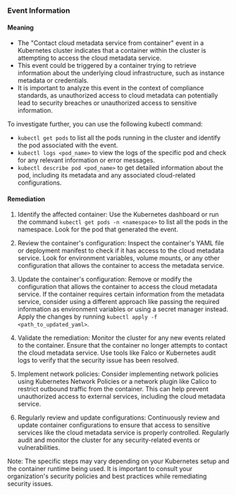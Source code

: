
### Event Information

#### Meaning

- The "Contact cloud metadata service from container" event in a Kubernetes cluster indicates that a container within the cluster is attempting to access the cloud metadata service.
- This event could be triggered by a container trying to retrieve information about the underlying cloud infrastructure, such as instance metadata or credentials.
- It is important to analyze this event in the context of compliance standards, as unauthorized access to cloud metadata can potentially lead to security breaches or unauthorized access to sensitive information.

To investigate further, you can use the following kubectl command:
- `kubectl get pods` to list all the pods running in the cluster and identify the pod associated with the event.
- `kubectl logs <pod_name>` to view the logs of the specific pod and check for any relevant information or error messages.
- `kubectl describe pod <pod_name>` to get detailed information about the pod, including its metadata and any associated cloud-related configurations.

#### Remediation

1. Identify the affected container: Use the Kubernetes dashboard or run the command `kubectl get pods -n <namespace>` to list all the pods in the namespace. Look for the pod that generated the event.

2. Review the container's configuration: Inspect the container's YAML file or deployment manifest to check if it has access to the cloud metadata service. Look for environment variables, volume mounts, or any other configuration that allows the container to access the metadata service.

3. Update the container's configuration: Remove or modify the configuration that allows the container to access the cloud metadata service. If the container requires certain information from the metadata service, consider using a different approach like passing the required information as environment variables or using a secret manager instead. Apply the changes by running `kubectl apply -f <path_to_updated_yaml>`.

4. Validate the remediation: Monitor the cluster for any new events related to the container. Ensure that the container no longer attempts to contact the cloud metadata service. Use tools like Falco or Kubernetes audit logs to verify that the security issue has been resolved.

5. Implement network policies: Consider implementing network policies using Kubernetes Network Policies or a network plugin like Calico to restrict outbound traffic from the container. This can help prevent unauthorized access to external services, including the cloud metadata service.

6. Regularly review and update configurations: Continuously review and update container configurations to ensure that access to sensitive services like the cloud metadata service is properly controlled. Regularly audit and monitor the cluster for any security-related events or vulnerabilities.

Note: The specific steps may vary depending on your Kubernetes setup and the container runtime being used. It is important to consult your organization's security policies and best practices while remediating security issues.

